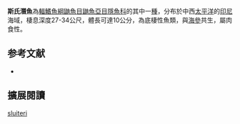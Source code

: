 {{Speciesbox
| image = 
| image_width = 250px
| status = NE
| status_system = IUCN3.1
| genus = Carapus
| species = sluiteri
| authority = [[Weber|Weber]], 1905
| synonyms = *''Fierasfer sluiteri''<br /><small>Weber, 1905</small>
}}
'''斯氏潛魚'''為[[輻鰭魚綱|輻鰭魚綱]][[鼬魚目|鼬魚目]][[鼬魚亞目|鼬魚亞目]][[隱魚科|隱魚科]]的其中一[[種|種]]，分布於中西[[太平洋|太平洋]]的[[印尼|印尼]]海域，棲息深度27-34公尺，體長可達10公分，為底棲性魚類，與[[海參|海參]]共生，屬肉食性。

== 参考文献 ==
{{reflist}}
*{{FishBase_species|genus=Carapus|species=sluiteri|year=2012|month=7}}

== 擴展閱讀 == 
{{refbegin}}
{{wikispecies-inline|Carapus sluiteri|斯氏潛魚}}
{{refend}}
{{Taxonbar|from=Q1923659}}

[[Category:潛魚屬|sluiteri]]


{{魚類小作品}}